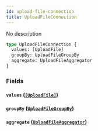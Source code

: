 ```yaml
---
id: upload-file-connection
title: UploadFileConnection
---
```


No description

```graphql
type UploadFileConnection {
  values: [UploadFile]
  groupBy: UploadFileGroupBy
  aggregate: UploadFileAggregator
}
```

### Fields

#### `values` ([`[UploadFile]`](/v1/objects/upload-file))

#### `groupBy` ([`UploadFileGroupBy`](/v1/objects/upload-file-group-by))

#### `aggregate` ([`UploadFileAggregator`](/v1/objects/upload-file-aggregator))
